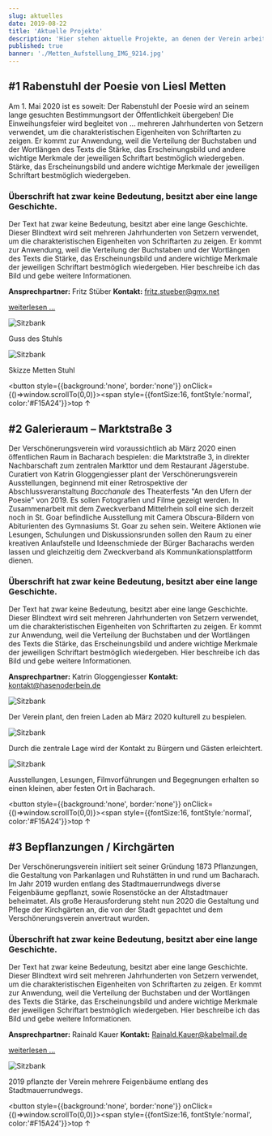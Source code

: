 ```yaml
---
slug: aktuelles
date: 2019-08-22
title: 'Aktuelle Projekte'
description: 'Hier stehen aktuelle Projekte, an denen der Verein arbeitet.'
published: true
banner: './Metten_Aufstellung_IMG_9214.jpg'
---
```





<article>


<section>




## #1 Rabenstuhl der Poesie von Liesl Metten

Am 1. Mai 2020 ist es soweit: Der Rabenstuhl der Poesie wird an seinem lange gesuchten Bestimmungsort der Öffentlichkeit übergeben! Die Einweihungsfeier wird begleitet von ... mehreren Jahrhunderten von Setzern verwendet, um die charakteristischen Eigenheiten von Schriftarten zu zeigen. Er kommt zur Anwendung, weil die Verteilung der Buchstaben und der Wortlängen des Texts die Stärke, das Erscheinungsbild und andere wichtige Merkmale der jeweiligen Schriftart bestmöglich wiedergeben.
Stärke, das Erscheinungsbild und andere wichtige Merkmale der jeweiligen Schriftart bestmöglich wiedergeben.

### Überschrift  hat zwar keine Bedeutung, besitzt aber eine lange Geschichte.

Der Text hat zwar keine Bedeutung, besitzt aber eine lange Geschichte. Dieser Blindtext wird seit mehreren Jahrhunderten von Setzern verwendet, um die charakteristischen Eigenheiten von Schriftarten zu zeigen. Er kommt zur Anwendung, weil die Verteilung der Buchstaben und der Wortlängen des Texts die Stärke, das Erscheinungsbild und andere wichtige Merkmale der jeweiligen Schriftart bestmöglich wiedergeben.
Hier beschreibe ich das Bild und gebe weitere Informationen.

**Ansprechpartner:** Fritz Stüber
**Kontakt:** fritz.stueber@gmx.net

[weiterlesen ...](/projekt_metten)

</section>

<section style={{marginTop:'30px'}}>

![Sitzbank](/images/aktuelles/Metten_Guss.jpg)

<span> Guss des Stuhls </span>

![Sitzbank](/images/aktuelles/Metten_Skizze_IMG_9214.jpg)

<span> Skizze Metten Stuhl </span>


</section>
</article>

<!-- TOPBUTTON -->
<button style={{background:'none', border:'none'}} onClick={()=>window.scrollTo(0,0)}><span style={{fontSize:16, fontStyle:'normal', color:'#F15A24'}}>top &uarr;</span></button>

<article>

<section>

## #2 Galerieraum – Marktstraße 3

Der Verschönerungsverein wird voraussichtlich ab März 2020 einen  öffentlichen Raum in Bacharach bespielen: die Marktstraße 3, in direkter Nachbarschaft zum zentralen Markttor und dem Restaurant Jägerstube. Curatiert von Katrin Gloggengiesser plant der Verschönerungsverein Ausstellungen, beginnend mit einer Retrospektive der Abschlussveranstaltung *Bacchanale* des Theaterfests "An den Ufern der Poesie" von 2019. Es sollen Fotografien und Filme gezeigt werden. In Zusammenarbeit mit dem Zweckverband Mittelrhein soll eine sich derzeit noch in St. Goar befindliche Ausstellung mit Camera Obscura-Bildern von Abiturienten des Gymnasiums St. Goar zu sehen sein. Weitere Aktionen wie Lesungen, Schulungen und Diskussionsrunden sollen den Raum zu einer kreativen Anlaufstelle und Ideenschmiede der Bürger Bacharachs werden lassen und gleichzeitig dem Zweckverband als Kommunikationsplattform dienen.

### Überschrift  hat zwar keine Bedeutung, besitzt aber eine lange Geschichte.

Der Text hat zwar keine Bedeutung, besitzt aber eine lange Geschichte. Dieser Blindtext wird seit mehreren Jahrhunderten von Setzern verwendet, um die charakteristischen Eigenheiten von Schriftarten zu zeigen. Er kommt zur Anwendung, weil die Verteilung der Buchstaben und der Wortlängen des Texts die Stärke, das Erscheinungsbild und andere wichtige Merkmale der jeweiligen Schriftart bestmöglich wiedergeben.
Hier beschreibe ich das Bild und gebe weitere Informationen.

**Ansprechpartner:** Katrin Gloggengiesser
**Kontakt:** kontakt@hasenoderbein.de

</section>

<section>

![Sitzbank](./images/aktuelles/Marktstrasse-3_IMG_2141.jpg)

<span>Der Verein plant, den freien Laden ab März 2020 kulturell zu bespielen. </span>

![Sitzbank](./images/aktuelles/Marktstrasse-3.jpeg)

<span> Durch die zentrale Lage wird der Kontakt zu Bürgern und Gästen erleichtert.  </span>

![Sitzbank](./images/aktuelles/Marktstrasse-3_IMG_2139.jpg)

<span> Ausstellungen, Lesungen, Filmvorführungen und Begegnungen erhalten so einen kleinen, aber festen Ort in Bacharach. </span>

</section>

</article>

<!-- TOPBUTTON -->
<button style={{background:'none', border:'none'}} onClick={()=>window.scrollTo(0,0)}><span style={{fontSize:16, fontStyle:'normal', color:'#F15A24'}}>top &uarr;</span></button>

<article>
<section>

## #3 Bepflanzungen / Kirchgärten

Der Verschönerungsverein initiiert seit seiner Gründung 1873 Pflanzungen, die Gestaltung von Parkanlagen und Ruhstätten in und rund um Bacharach. Im Jahr 2019 wurden entlang des Stadtmauerrundwegs diverse Feigenbäume gepflanzt, sowie Rosenstöcke an der Altstadtmauer beheimatet.
Als große Herausforderung steht nun 2020 die Gestaltung und Pflege der Kirchgärten an, die von der Stadt gepachtet und dem Verschönerungsverein anvertraut wurden.

### Überschrift  hat zwar keine Bedeutung, besitzt aber eine lange Geschichte.

Der Text hat zwar keine Bedeutung, besitzt aber eine lange Geschichte. Dieser Blindtext wird seit mehreren Jahrhunderten von Setzern verwendet, um die charakteristischen Eigenheiten von Schriftarten zu zeigen. Er kommt zur Anwendung, weil die Verteilung der Buchstaben und der Wortlängen des Texts die Stärke, das Erscheinungsbild und andere wichtige Merkmale der jeweiligen Schriftart bestmöglich wiedergeben.
Hier beschreibe ich das Bild und gebe weitere Informationen.

**Ansprechpartner:** Rainald Kauer
**Kontakt:** Rainald.Kauer@kabelmail.de

[weiterlesen ...](/projekt_pflanzen)

</section>

<section>

![Sitzbank](./images/aktuelles/Feigenbaum_ficus_carica_L,_1771.jpg)

<span> 2019 pflanzte der Verein mehrere Feigenbäume entlang des Stadtmauerrundwegs. </span>


</section>

</article>

<!-- TOPBUTTON -->
<button style={{background:'none', border:'none'}} onClick={()=>window.scrollTo(0,0)}><span style={{fontSize:16, fontStyle:'normal', color:'#F15A24'}}>top &uarr;</span></button>
